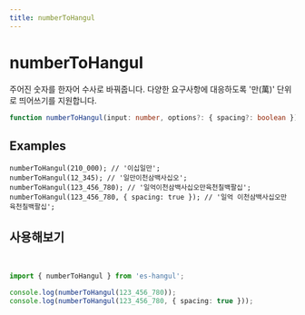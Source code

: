 ```yaml
---
title: numberToHangul
---
```



# numberToHangul

주어진 숫자를 한자어 수사로 바꿔줍니다.
다양한 요구사항에 대응하도록 '만(萬)' 단위로 띄어쓰기를 지원합니다.

```typescript
function numberToHangul(input: number, options?: { spacing?: boolean }): string;
```

## Examples

```tsx
numberToHangul(210_000); // '이십일만';
numberToHangul(12_345); // '일만이천삼백사십오';
numberToHangul(123_456_780); // '일억이천삼백사십오만육천칠백팔십';
numberToHangul(123_456_780, { spacing: true }); // '일억 이천삼백사십오만 육천칠백팔십';
```

## 사용해보기

<br />

<Sandpack>

```ts index.ts
import { numberToHangul } from 'es-hangul';

console.log(numberToHangul(123_456_780));
console.log(numberToHangul(123_456_780, { spacing: true }));
```

</Sandpack>
